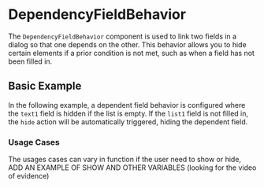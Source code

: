 
<Meta title="Frontend Concepts/Dialogs/Generic Dialog/DependencyFieldBehavior"/>

# DependencyFieldBehavior

The `DependencyFieldBehavior` component is used to link two fields in a dialog so that one depends on the other. This behavior allows you to hide certain elements if a prior condition is not met, such as when a field has not been filled in.

## Basic Example

In the following example, a dependent field behavior is configured where the `text1` field is hidden if the list is empty. If the `list1` field is not filled in, the `hide` action will be automatically triggered, hiding the dependent field.

<Canvas>
  <Story name="Basic Example">
    <DependencyFieldBehavior
      list1={{
        label_en: "Ingredients List",
        label_es: "Lista de ingredientes",
        addBlankValueOnTop: true,
        addBlankValueAtBottom: false,
        valuesFromMasterData: {
          propertyNameContainer: "ingredients",
          propertyNameContainerLevelPropertyKeyName: "name",
          propertyKeyName: "name",
          propertyKeyValueEn: "name",
          propertyKeyValueEs: "name"
        }
      }}
      dependencyFieldBehavior={[
        {
          field: "text1",
          rule: "whenEmpty",
          resetValue: true,
          action: "hide"
        }
      ]}
    />
  </Story>
</Canvas>

### Usage Cases

The usages cases can vary in function if the user need to show or hide, ADD AN EXAMPLE OF SHOW AND OTHER VARIABLES (looking for the video of evidence)